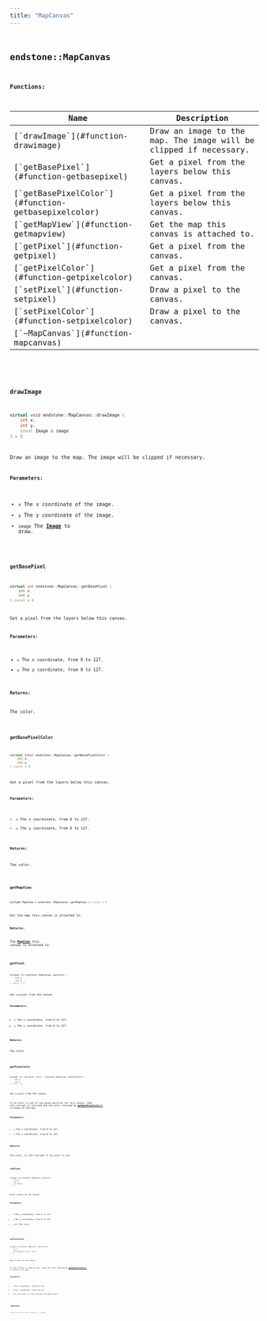 ```yaml
---
title: "MapCanvas"
---
```


## <code className="doc-symbol doc-symbol-class"/> endstone::MapCanvas

















**Functions:**

<table>
<thead>
   <tr>
      <th>Name</th>
      <th>Description</th>
   </tr>
</thead>
<tbody>
<tr key="classendstone_1_1_map_canvas_1a6baa558e589385df3cdd52691c4628a6">
    <td>[`drawImage`](#function-drawimage)</td>
    <td>Draw an image to the map. The image will be clipped if necessary.</td>
</tr>
<tr key="classendstone_1_1_map_canvas_1a6fa7b6cbe5a37fc5784491b64f83c3cb">
    <td>[`getBasePixel`](#function-getbasepixel)</td>
    <td>Get a pixel from the layers below this canvas.</td>
</tr>
<tr key="classendstone_1_1_map_canvas_1a90d6935c9d5923cadaec20284eefd1ee">
    <td>[`getBasePixelColor`](#function-getbasepixelcolor)</td>
    <td>Get a pixel from the layers below this canvas.</td>
</tr>
<tr key="classendstone_1_1_map_canvas_1a49128d914ad9dd72f7c10231ea91b613">
    <td>[`getMapView`](#function-getmapview)</td>
    <td>Get the map this canvas is attached to.</td>
</tr>
<tr key="classendstone_1_1_map_canvas_1ac89828d05275822fc1d4f22abb556f76">
    <td>[`getPixel`](#function-getpixel)</td>
    <td>Get a pixel from the canvas.</td>
</tr>
<tr key="classendstone_1_1_map_canvas_1a62449e7abb0b7fe0fb4c6913aba65409">
    <td>[`getPixelColor`](#function-getpixelcolor)</td>
    <td>Get a pixel from the canvas.</td>
</tr>
<tr key="classendstone_1_1_map_canvas_1aeda347adb5b53f59d6a06288fecd8e03">
    <td>[`setPixel`](#function-setpixel)</td>
    <td>Draw a pixel to the canvas.</td>
</tr>
<tr key="classendstone_1_1_map_canvas_1a78d8511f22478ee4d575b2386dd04f2b">
    <td>[`setPixelColor`](#function-setpixelcolor)</td>
    <td>Draw a pixel to the canvas.</td>
</tr>
<tr key="classendstone_1_1_map_canvas_1a5130d9187ef7596b7fa535241dd0b8d6">
    <td>[`~MapCanvas`](#function-mapcanvas)</td>
    <td></td>
</tr>
</tbody>
</table>

### <code className="doc-symbol doc-symbol-function"/> drawImage

```cpp
virtual void endstone::MapCanvas::drawImage (
    int x,
    int y,
    const Image & image
) = 0
```

Draw an image to the map. The image will be clipped if necessary.



**Parameters:**


* `x` The x coordinate of the image. 
* `y` The y coordinate of the image. 
* `image` The [**Image**](classendstone_1_1_image.md) to draw. 




        
### <code className="doc-symbol doc-symbol-function"/> getBasePixel

```cpp
virtual int endstone::MapCanvas::getBasePixel (
    int x,
    int y
) const = 0
```

Get a pixel from the layers below this canvas.



**Parameters:**


* `x` The x coordinate, from 0 to 127. 
* `y` The y coordinate, from 0 to 127. 



**Returns:**

The color. 





        
### <code className="doc-symbol doc-symbol-function"/> getBasePixelColor

```cpp
virtual Color endstone::MapCanvas::getBasePixelColor (
    int x,
    int y
) const = 0
```

Get a pixel from the layers below this canvas.



**Parameters:**


* `x` The x coordinate, from 0 to 127.
* `y` The y coordinate, from 0 to 127. 



**Returns:**

The color. 





        
### <code className="doc-symbol doc-symbol-function"/> getMapView

```cpp
virtual MapView & endstone::MapCanvas::getMapView () const = 0
```

Get the map this canvas is attached to.



**Returns:**

The [**MapView**](classendstone_1_1_map_view.md) this canvas is attached to. 





        
### <code className="doc-symbol doc-symbol-function"/> getPixel

```cpp
virtual int endstone::MapCanvas::getPixel (
    int x,
    int y
) const = 0
```

Get a pixel from the canvas.



**Parameters:**


* `x` The x coordinate, from 0 to 127. 
* `y` The y coordinate, from 0 to 127. 



**Returns:**

The color. 





        
### <code className="doc-symbol doc-symbol-function"/> getPixelColor

```cpp
virtual std::optional< Color > endstone::MapCanvas::getPixelColor (
    int x,
    int y
) const = 0
```

Get a pixel from the canvas.

If no color is set at the given position for this canvas, then std::nullopt is returned and the color returned by [**getBasePixelColor()**](classendstone_1_1_map_canvas.md#function-getbasepixelcolor) is shown on the map.




**Parameters:**


* `x` The x coordinate, from 0 to 127. 
* `y` The y coordinate, from 0 to 127. 



**Returns:**

The color, or std::nullopt if no color is set. 





        
### <code className="doc-symbol doc-symbol-function"/> setPixel

```cpp
virtual void endstone::MapCanvas::setPixel (
    int x,
    int y,
    int color
) = 0
```

Draw a pixel to the canvas.



**Parameters:**


* `x` The x coordinate, from 0 to 127. 
* `y` The y coordinate, from 0 to 127. 
* `color` The color. 




        
### <code className="doc-symbol doc-symbol-function"/> setPixelColor

```cpp
virtual void endstone::MapCanvas::setPixelColor (
    int x,
    int y,
    std::optional< Color > color
) = 0
```

Draw a pixel to the canvas.

If std::nullopt is used as color, then the color returned by [**getBasePixelColor()**](classendstone_1_1_map_canvas.md#function-getbasepixelcolor) is shown on the map.




**Parameters:**


* `x` The x coordinate, from 0 to 127. 
* `y` The y coordinate, from 0 to 127. 
* `color` The color, or std::nullopt for base color. 




        
### <code className="doc-symbol doc-symbol-function"/> ~MapCanvas

```cpp
virtual endstone::MapCanvas::~MapCanvas () = default
```

